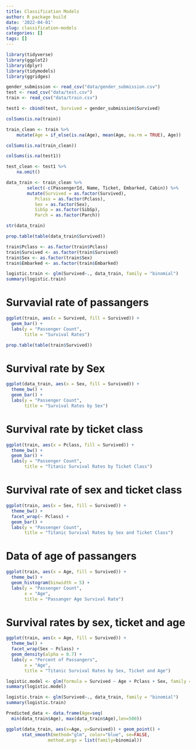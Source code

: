 ```yaml
---
title: Classification Models
author: R package build
date: '2022-04-01'
slug: classification-models
categories: []
tags: []
---
```


```r
library(tidyverse)
library(ggplot2)
library(dplyr)
library(tidymodels)
library(ggridges)
```

```r
gender_submission <- read_csv("data/gender_submission.csv")
test <- read_csv("data/test.csv")
train <- read_csv("data/train.csv")
```

```r
test1 <- cbind(test, Survived = gender_submission$Survived)
```

```r
colSums(is.na(train))
```

```r
train_clean <- train %>%
    mutate(Age = if_else(is.na(Age), mean(Age, na.rm = TRUE), Age))

colSums(is.na(train_clean))
```

```r
colSums(is.na(test1))
```
```r
test_clean <- test1 %>% 
    na.omit()
```


```r
data_train <- train_clean %>% 
        select(-c(PassengerId, Name, Ticket, Embarked, Cabin)) %>% 
        mutate(Survived = as.factor(Survived),
           Pclass = as.factor(Pclass),
           Sex = as.factor(Sex),
           SibSp = as.factor(SibSp),
           Parch = as.factor(Parch))
```

```r
str(data_train)
```

```r
prop.table(table(data_train$Survived))
```

```r
train$Pclass <- as.factor(train$Pclass)
train$Survived <- as.factor(train$Survived)
train$Sex <- as.factor(train$Sex)
train$Embarked <- as.factor(train$Embarked)
```

```r
logistic.train <- glm(Survived~., data_train, family = "binomial") 
summary(logistic.train)
```

# Survavial rate of passangers

```r
ggplot(train, aes(x = Survived, fill = Survived)) + 
  geom_bar() + 
  labs(y = "Passenger Count",
       title = "Survival Rates") 

```

```r
prop.table(table(train$Survived))
```

# Survival rate by Sex 
```r
ggplot(data_train, aes(x = Sex, fill = Survived)) + 
  theme_bw() +
  geom_bar() +
  labs(y = "Passenger Count",
       title = "Survival Rates by Sex")
```

# Survival rate by ticket class
```r
ggplot(train, aes(x = Pclass, fill = Survived)) + 
  theme_bw() +
  geom_bar() +
  labs(y = "Passenger Count",
       title = "Titanic Survival Rates by Ticket Class")
```
# Survival rate of sex and ticket class
```r
ggplot(train, aes(x = Sex, fill = Survived)) + 
  theme_bw() +
  facet_wrap(~ Pclass) +
  geom_bar() +
  labs(y = "Passenger Count",
       title = "Titanic Survival Rates by Sex and Ticket Class")
```

# Data of age of passangers

```r
ggplot(train, aes(x = Age, fill = Survived)) +
  theme_bw() +
  geom_histogram(binwidth = 5) +
  labs(y = "Passenger Count",
       x = "Age",
       title = "Passanger Age Survival Rate")
```

# Survival rates by sex, ticket and age

```r
ggplot(train, aes(x = Age, fill = Survived)) +
  theme_bw() +
  facet_wrap(Sex ~ Pclass) +
  geom_density(alpha = 0.7) +
  labs(y = "Percent of Passangers",
       x = "Age",
       title = "Titanic Survival Rates by Sex, Ticket and Age")
```

```r
logistic.model <- glm(formula = Survived ~ Age + Pclass + Sex, family = "binomial", data = train)
summary(logistic.model)
```

```r
logistic.train <- glm(Survived~., data_train, family = "binomial") 
summary(logistic.train)
```

```r
Predicted_data <- data.frame(Age=seq(
  min(data_train$Age), max(data_train$Age),len=500))
```


```r
ggplot(data_train, aes(x=Age, y=Survived)) + geom_point() +
      stat_smooth(method="glm", color="blue", se=FALSE,
                method.args = list(family=binomial))
```













